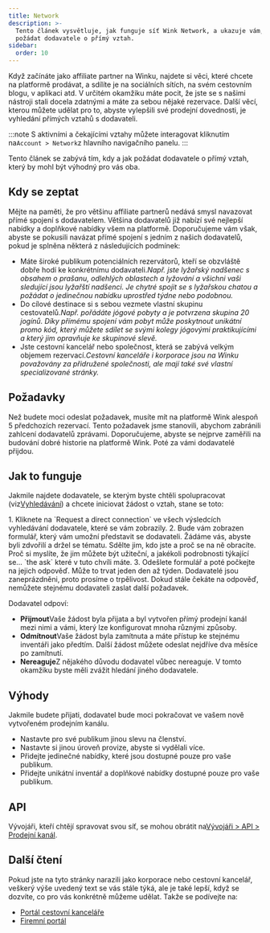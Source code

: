 ```yaml
---
title: Network
description: >-
  Tento článek vysvětluje, jak funguje síť Wink Network, a ukazuje vám, jak
  požádat dodavatele o přímý vztah.
sidebar:
  order: 10
---
```


Když začínáte jako affiliate partner na Winku, najdete si věci, které chcete na platformě prodávat, a sdílíte je na sociálních sítích, na svém cestovním blogu, v aplikaci atd.
V určitém okamžiku máte pocit, že jste se s našimi nástroji stali docela zdatnými a máte za sebou nějaké rezervace.
Další věcí, kterou můžete udělat pro to, abyste vylepšili své prodejní dovednosti, je vyhledání přímých vztahů s dodavateli.

:::note
S aktivními a čekajícími vztahy můžete interagovat kliknutím na`Account > Network`z hlavního navigačního panelu.
:::

Tento článek se zabývá tím, kdy a jak požádat dodavatele o přímý vztah, který by mohl být výhodný pro vás oba.

## Kdy se zeptat

Mějte na paměti, že pro většinu affiliate partnerů nedává smysl navazovat přímé spojení s dodavatelem. Většina dodavatelů již nabízí své nejlepší nabídky a doplňkové nabídky všem na platformě.
Doporučujeme vám však, abyste se pokusili navázat přímé spojení s jedním z našich dodavatelů, pokud je splněna některá z následujících podmínek:

* Máte široké publikum potenciálních rezervátorů, kteří se obzvláště dobře hodí ke konkrétnímu dodavateli.*Např. jste lyžařský nadšenec s obsahem o prašanu, odlehlých oblastech a lyžování a všichni vaši sledující jsou lyžařští nadšenci. Je chytré spojit se s lyžařskou chatou a požádat o jedinečnou nabídku uprostřed týdne nebo podobnou.*
* Do cílové destinace si s sebou vezmete vlastní skupinu cestovatelů.*Např. pořádáte jógové pobyty a je potvrzena skupina 20 jogínů. Díky přímému spojení vám pobyt může poskytnout unikátní promo kód, který můžete sdílet se svými kolegy jógovými praktikujícími a který jim opravňuje ke skupinové slevě.*
* Jste cestovní kancelář nebo společnost, která se zabývá velkým objemem rezervací.*Cestovní kanceláře i korporace jsou na Winku považovány za přidružené společnosti, ale mají také své vlastní specializované stránky.*

## Požadavky

Než budete moci odeslat požadavek, musíte mít na platformě Wink alespoň 5 předchozích rezervací.
Tento požadavek jsme stanovili, abychom zabránili zahlcení dodavatelů zprávami. Doporučujeme, abyste se nejprve zaměřili na budování dobré historie na platformě Wink. Poté za vámi dodavatelé přijdou.

## Jak to funguje

Jakmile najdete dodavatele, se kterým byste chtěli spolupracovat (viz[Vyhledávání](/studio/search/)) a chcete iniciovat žádost o vztah, stane se toto:

<Steps>
  1. Kliknete na `Request a direct connection` ve všech výsledcích vyhledávání dodavatele, které se vám zobrazily.
  2. Bude vám zobrazen formulář, který vám umožní představit se dodavateli. Žádáme vás, abyste byli zdvořilí a držel se tématu. Sdělte jim, kdo jste a proč se na ně obracíte. Proč si myslíte, že jim můžete být užiteční, a jakékoli podrobnosti týkající se... `the ask` které v tuto chvíli máte.
  3. Odešlete formulář a poté počkejte na jejich odpověď. Může to trvat jeden den až týden. Dodavatelé jsou zaneprázdněni, proto prosíme o trpělivost. Dokud stále čekáte na odpověď, nemůžete stejnému dodavateli zaslat další požadavek.
</Steps>


Dodavatel odpoví:

* **Přijmout**Vaše žádost byla přijata a byl vytvořen přímý prodejní kanál mezi nimi a vámi, který lze konfigurovat mnoha různými způsoby.
* **Odmítnout**Vaše žádost byla zamítnuta a máte přístup ke stejnému inventáři jako předtím. Další žádost můžete odeslat nejdříve dva měsíce po zamítnutí.
* **Nereaguje**Z nějakého důvodu dodavatel vůbec nereaguje. V tomto okamžiku byste měli zvážit hledání jiného dodavatele.

## Výhody

Jakmile budete přijati, dodavatel bude moci pokračovat ve vašem nově vytvořeném prodejním kanálu.

* Nastavte pro své publikum jinou slevu na členství.
* Nastavte si jinou úroveň provize, abyste si vydělali více.
* Přidejte jedinečné nabídky, které jsou dostupné pouze pro vaše publikum.
* Přidejte unikátní inventář a doplňkové nabídky dostupné pouze pro vaše publikum.

## API

Vývojáři, kteří chtějí spravovat svou síť, se mohou obrátit na[Vývojáři > API > Prodejní kanál](/developers/apis/#sales-channel-api).

## Další čtení

Pokud jste na tyto stránky narazili jako korporace nebo cestovní kancelář, veškerý výše uvedený text se vás stále týká, ale je také lepší, když se dozvíte, co pro vás konkrétně můžeme udělat. Takže se podívejte na:

* [Portál cestovní kanceláře](/travel-agent/what-is-agent/)
* [Firemní portál](/corporate/what-is-group/)

